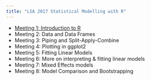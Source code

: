 ```yaml
---
title: "LSA 2017 Statistical Modelling with R"
---
```


-   [Meeting 1: Introduction to R](lectures/Session_1.nb.html)
-   Meeting 2: Data and Data Frames
-   Meeting 3: Piping and Split-Apply-Combine
-   Meeting 4: Plotting in ggplot2
-   Meeting 5: Fitting Linear Models
-   Meeting 6: More on interpreting & fitting linear models
-   Meeting 7: Mixed Effects models
-   Meeting 8: Model Comparison and Bootstrapping
